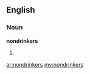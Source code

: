 ==English==

===Noun===
'''nondrinkers'''

# {{plural of|[[nondrinker]]}}

[[ar:nondrinkers]]
[[my:nondrinkers]]